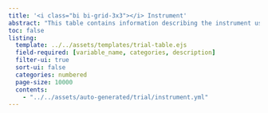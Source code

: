 ```yaml
---
title: '<i class="bi bi-grid-3x3"></i> Instrument'
abstract: "This table contains information describing the instrument used to collect data from subjects and their specific parameterization (i.e., timelines), e.g., parameters for the software that executes the presentation of the stimuli and records key presses)."
toc: false
listing: 
  template: ../../assets/templates/trial-table.ejs
  field-required: [variable_name, categories, description]
  filter-ui: true
  sort-ui: false
  categories: numbered
  page-size: 10000
  contents:
    - "../../assets/auto-generated/trial/instrument.yml"
---
```


